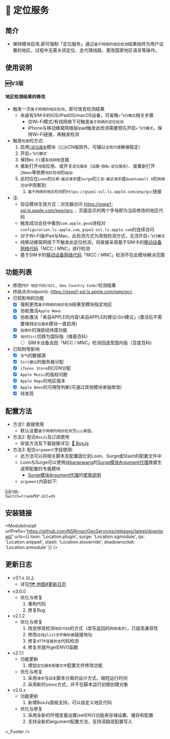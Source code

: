 
# 📍 定位服务

## 简介
* 保持模块启用,即可强制「定位服务」通过`基于网络的地区检测`结果始终为用户设置的地区，过程中无需关闭定位、走代理线路、更改国家地区语言等操作。

## 使用说明
### 🆕V3版
#### 地区检测结果的修改
* 触发一次`基于网络的地区检测`，即可改变检测结果
  * 未装有SIM卡的iOS/iPadOS/macOS设备，可省略`✈️飞行模式`相关步骤
    * 仅Wi-Fi模式/有线网络下可触发`基于网络的定位检测`
    * iPhone与移动蜂窝网络版ipad触发此检测需要预先开启`✈️飞行模式`，保持Wi-Fi链接，再触发检测
* 触发`检查`的方式:
  1. 启用[`📍定位服务`](./📍-定位服务)模块（🇨🇳CN版除外，可辅以`全局代理`确保稳定）
  2. 开启`✈️飞行模式`
  3. 保持`Wi-Fi`或`有线网络`连接
  4. 重新打开`地图`应用、或开关`定位服务`（`设置`-`隐私`-`定位服务`）、或重新打开`News`等依赖`地区检测`的app
  5. 此时应在`Loon`的`仪表`-`最近请求`或`Surge`的`工具`-`最近请求`或`Quantumult X`的`网络活动`中观察到:
     1. `基于网络的地区检测`的`https://gspe1-ssl.ls.apple.com/pep/gcc`链接
* 注:
  * 验证模块生效方式：浏览器访问 https://gspe1-ssl.ls.apple.com/pep/gcc ，页面显示的两个字母即为当前修改的地区代码
  * 触发成功会在中看到`com.apple.geod`进程对`configuration.ls.apple.com`, `gspe1-ssl.ls.apple.com`的连续访问
  * 对于Wi-Fi版iPad与Mac，此检测方式为常规检测方式，无须开启`✈️飞行模式`
  * 纯移动蜂窝网络下不触发此定位检测，将直接采用基于SIM卡的[移动设备网络代码](https://zh.wikipedia.org/wiki/移动设备网络代码)「MCC / MNC」进行检测
  * 基于SIM卡的[移动设备网络代码](https://zh.wikipedia.org/wiki/移动设备网络代码)「MCC / MNC」检测不在此模块解决范围  

## 功能列表
* 修改`PEP 地区代码(GCC, Geo Country Code)`检测结果
* 终结点(Endpoint): https://gspe1-ssl.ls.apple.com/pep/gcc
* 已知影响的功能
  - [x] 强制更改`基于网络的地区检测`结果至模块指定地区  
  - [x] 协助激活`Apple News` 
  - [x] 协助激活「来自APPLE的内容\来自APPLE的建议\Siri建议」(激活后不需要保持`定位服务`模块一直启用) 
  - [x] `指南针`的海拔经纬度功能
  - [x] `询问Siri`切换为国际版（维基百科）
    - [ ] SIM卡设备会因「MCC / MNC」检测回退至国内版（百度百科)
* 已知附带影响
  - [x] `天气`的数据源
  - [x] `Siri建议`的服务器分配
  - [x] `iTunes Store`的CDN分配
  - [x] `Apple Music`的版权问题
  - [x] `Apple Maps`的地区版本
  - [x] `Apple News`的可用性判断(可通过其他模块单独修改) 
  - [x] 待发现

## 配置方法
* 方法1: 直接使用
  * 默认设置`基于网络的地区检测`为`🇺🇸美国`。
* 方法2: 配合`BoxJs`及订阅使用
  * 安装方法及下载链接详见: [🧰 BoxJs](../../BoxJs/wiki)
* 方法3: 配合`argument`字段使用:
  * 此方法可以将相关脚本及配置固化到Loon、Surge或Stash的配置文件中
  * Loon与Surge可以使用[@baranwang](https://github.com/baranwang)的[Surge模块Argument代理](https://sgmodule-argument-proxy.vercel.app/)直接生成带配置的专属模块
    * [Surge模块Argument代理](https://sgmodule-argument-proxy.vercel.app/)的[使用说明](https://github.com/baranwang/sgmodule-argument-proxy#readme)
  * `argument`内容如下:
```
🆕V3版:
Switch=true&PEP.GCC=US
```

## 安装链接
<ModuleInstall
  urlPrefix='https://github.com/NSRingo/GeoServices/releases/latest/download/'
  urls={{
    loon: 'Location.plugin',
    surge: 'Location.sgmodule',
    qx: 'Location.snippet',
    stash: 'Location.stoverride',
    shadowrocket: 'Location.srmodule'
  }}
/>

## 更新日志
* v3.1.x 以上
  * 详见[🗺 地图#更新日志](./🗺-地图#更新日志)
* v3.0.0
  * 优化与修复
    1. 重构代码
    2. 修复Bug
* v2.1.2
  * 优化与修复
    1. 改变修改检测`地区代码`的方式（改写返回的`网络请求`），已提高兼容性
    2. 修改`在线plist文件解析器`链接地址
    3. 修复`HTTP连接状态`代码检测
    4. 修复并提升getENV()函数
* v2.1.1
  * 功能更新
    1. 增加`定位服务配置文件`配置文件修改功能
  * 优化与修复
    1. 采用`请求`与`回复`脚本分离的设计方式，缩短运行时间
    2. 采用新的`$done`方式，并不在脚本运行初期创建对象
* v2.0.x
  * 功能更新
    1. 新增BoxJs面板支持，可以自定义地区代码
  * 优化与修复
    1. 采用全新的环境变量设置(setENV)功能来存储设置、缓存和配置
    2. 支持全新的argument配置方法，支持深路径配置写入

<_Footer />

